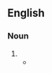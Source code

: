 {{also|Dixie cup|dixie cup}}
==English==

===Noun===
{{en-noun|head=[[Dixie]] [[cup|Cup]]}}

# {{alternative case form of|Dixie cup|lang=en}}
#* {{quote-text|year=1979|author=Wright Morris|title=Fire Sermon|page=50|isbn=0803281048|passage=It's an outing for the boy, who walks ahead eating a '''Dixie Cup''' fudge sundae. Rubio's business district is a block from the beach, with an area of benches and trees that cars are not allowed to enter.}}